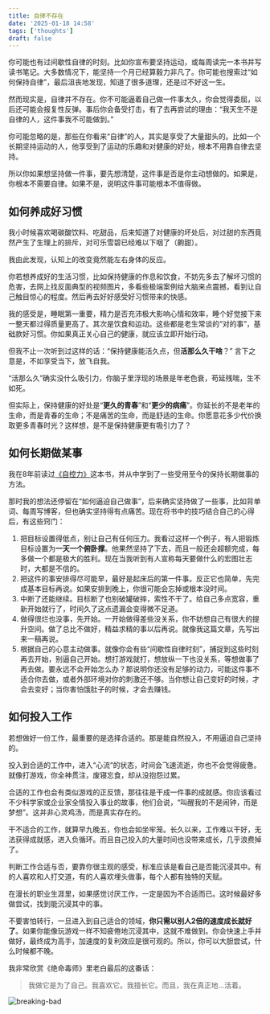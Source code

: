 ```yaml
---
title: 自律不存在
date: '2025-01-18 14:58'
tags: ['thoughts']
draft: false
---
```


你可能也有过间歇性自律的时刻。比如你宣布要坚持运动，或每周读完一本书并写读书笔记。大多数情况下，能坚持一个月已经算毅力非凡了。你可能也搜索过“如何保持自律”，最后沮丧地发现，知道了很多道理，还是过不好这一生。

然而现实是，自律并不存在。你不可能逼着自己做一件事太久，你会觉得委屈，以后还可能会报复性反弹。事后你会备受打击，有了去再尝试的理由：“我天生不是自律的人，这件事我不可能做到。”

你可能忽略的是，那些在你看来“自律”的人，其实是享受了大量甜头的。比如一个长期坚持运动的人，他享受到了运动的乐趣和对健康的好处，根本不用靠自律去坚持。

所以你如果想坚持做一件事，要先想清楚，这件事是否是你主动想做的。如果是，你根本不需要自律。如果不是，说明这件事可能根本不值得做。

## 如何养成好习惯

我小时候喜欢喝碳酸饮料、吃甜品，后来知道了对健康的坏处后，对过甜的东西竟然产生了生理上的排斥，对可乐雪碧已经难以下咽了（齁甜）。

我由此发现，认知上的改变竟然能左右身体的反应。

你若想养成好的生活习惯，比如保持健康的作息和饮食，不妨先多去了解坏习惯的危害，去网上找反面典型的视频图片，多看些极端案例给大脑来点震撼，看到让自己触目惊心的程度。然后再去好好感受好习惯带来的快感。

我的感受是，睡眠第一重要，精力是否充沛极大影响心情和效率，睡个好觉接下来一整天都过得质量更高了。其次是饮食和运动。这些都是老生常谈的“对的事”，基础款好习惯。你如果真正关心自己的健康，就应该立即开始行动。

但我不止一次听到过这样的话：“保持健康能活久点，但**活那么久干啥**？” 言下之意是，不如享受当下，放飞自我。

“活那么久”确实没什么吸引力，你脑子里浮现的场景是年老色衰，苟延残喘，生不如死。

但实际上，保持健康的好处是“**更久的青春**”和“**更少的病痛**”。你延长的不是老年的生命，而是青春的生命；不是痛苦的生命，而是舒适的生命。你愿意花多少代价换取更多青春时光？这样想，是不是保持健康更有吸引力了？

## 如何长期做某事

我在8年前读过[《自控力》](https://book.douban.com/subject/10786473/)这本书，并从中学到了一些受用至今的保持长期做事的方法。

那时我的想法还停留在“如何逼迫自己做事”，后来确实坚持做了一些事，比如背单词、每周写博客，但也确实坚持得有点痛苦。现在将书中的技巧结合自己的心得后，有这些窍门：

1. 把目标设置得低点，别让自己有任何压力。我看过这样一个例子，有人把锻炼目标设置为**一天一个俯卧撑**。他果然坚持了下去，而且一般还会超额完成，每多做一个都是极大的胜利。现在当我听到有人宣称每天要做什么的宏图壮志时，大都是不信的。
2. 把这件的事安排得尽可能早，最好是起床后的第一件事。反正它也简单，先完成基本目标再说。如果安排到晚上，你很可能会忘掉或根本没时间。
3. 中断了还能继续。目标断了也别破罐破摔，索性不干了。给自己多点宽容，重新开始就行了，时间久了这点遗漏会变得微不足道。
4. 做得很烂也没事，先开始。一开始做得差些没关系，你不妨想自己有很大的提升空间。做了总比不做好，精益求精的事以后再说。就像我这篇文章，先写出来一稿再说。
5. 根据自己的心意主动做事。就像你会有些“间歇性自律时刻”，捕捉到这些时刻再去开始，别逼自己开始。想打游戏就打，想放纵一下也没关系，等想做事了再去做。要永远不会开始怎么办？那说明你还没有足够的动力，可能这件事不适合你去做，或者外部环境对你的刺激还不够。当你想让自己变好的时候，才会去变好；当你害怕饿肚子的时候，才会去赚钱。

## 如何投入工作

若想做好一份工作，最重要的是选择合适的。那是能自然投入，不用逼迫自己坚持的。

投入到合适的工作中，进入“心流”的状态，时间会飞速流逝，你也不会觉得疲惫。就像打游戏，你全神贯注，废寝忘食，却从没抱怨过累。

合适的工作也会有类似游戏的正反馈，那往往是干成一件事的成就感。你应该看过不少科学家或企业家全情投入事业的故事，他们会说，“叫醒我的不是闹钟，而是梦想”。这并非心灵鸡汤，而是真实存在的。

干不适合的工作，就算早九晚五，你也会如坐牢笼。长久以来，工作难以干好，无法获得成就感，进入负循环。而且自己投入的大量时间也没带来成长，几乎浪费掉了。

判断工作合适与否，要靠你很主观的感受，标准应该是看自己是否能沉浸其中。有的人喜欢和人打交道，有的人喜欢埋头做事，每个人都有独特的天赋。

在漫长的职业生涯里，如果感觉讨厌工作，一定是因为不合适而已。这时候最好多做尝试，找到能沉浸其中的事。

不要害怕转行，一旦进入到自己适合的领域，**你只需以别人2倍的速度成长就好了**。如果你能像玩游戏一样不知疲倦地沉浸其中，这就不难做到。你会快速上手并做好，最终成为高手，加速度的复利效应是很可观的。所以，你可以大胆尝试，什么时候都不晚。

我非常欣赏《绝命毒师》里老白最后的这番话：

> 我做它是为了自己。我喜欢它。我擅长它。而且，我在真正地...活着。

![breaking-bad](/static/images/thoughts/breaking-bad-i-did-it-for-me.webp)

